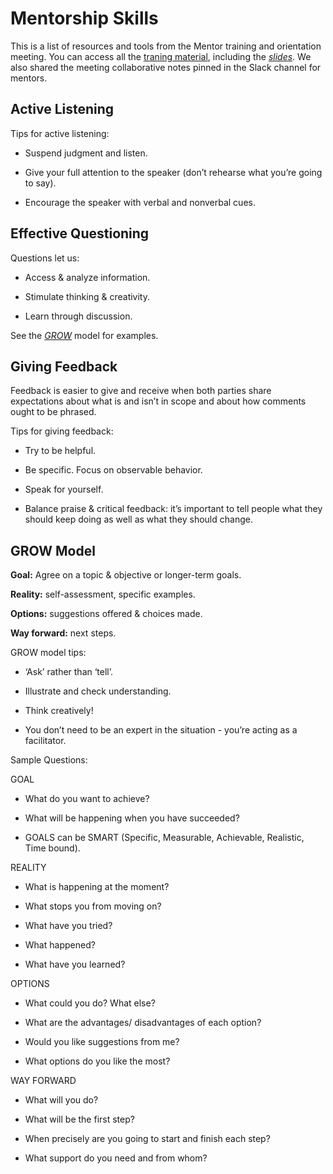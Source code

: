 # Mentorship Skills

This is a list of resources and tools from the Mentor training and
orientation meeting. You can access all the [traning material](https://ropensci-training.github.io/ropensci-mentors/), including the 
[*slides*](https://docs.google.com/presentation/d/1qAv8IfSMRRGbQlwOkyM7QvnYQSEvL-cUFPj72ixNgN4/edit?usp=sharing). We also shared the meeting collaborative notes pinned in the Slack channel for mentors. 

## Active Listening

Tips for active listening:

- Suspend judgment and listen.

- Give your full attention to the speaker (don’t rehearse what you’re
  going to say).

- Encourage the speaker with verbal and nonverbal cues.

## Effective Questioning

Questions let us:

- Access & analyze information.

- Stimulate thinking & creativity.

- Learn through discussion.

See the [*GROW*](#grow-model) model for examples.

## Giving Feedback

Feedback is easier to give and receive when both parties share
expectations about what is and isn’t in scope and about how comments
ought to be phrased.

Tips for giving feedback:

- Try to be helpful.

- Be specific. Focus on observable behavior.

- Speak for yourself.

- Balance praise & critical feedback: it’s important to tell people what
  they should keep doing as well as what they should change.

## GROW Model

**Goal:** Agree on a topic & objective or longer-term goals.

**Reality:** self-assessment, specific examples.

**Options:** suggestions offered & choices made.

**Way forward:** next steps.

GROW model tips:

- ‘Ask’ rather than ‘tell’.

- Illustrate and check understanding.

- Think creatively!

- You don’t need to be an expert in the situation - you’re acting as a
  facilitator.

Sample Questions:

GOAL

- What do you want to achieve?

- What will be happening when you have succeeded?

- GOALS can be SMART (Specific, Measurable, Achievable, Realistic, Time
  bound).

REALITY

- What is happening at the moment?

- What stops you from moving on?

- What have you tried?

- What happened?

- What have you learned?

OPTIONS

- What could you do? What else?

- What are the advantages/ disadvantages of each option?

- Would you like suggestions from me?

- What options do you like the most?

WAY FORWARD

- What will you do?

- What will be the first step?

- When precisely are you going to start and finish each step?

- What support do you need and from whom?
